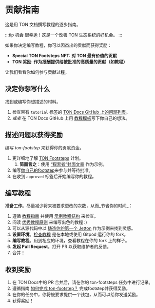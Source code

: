 # 贡献指南

这是用 TON 文档撰写教程的逐步指南。

:::tip 机会
很幸运！这是一个改善 TON 生态系统的好机会。
:::

如果你决定编写教程，你可以因杰出的贡献而获得奖励：

- **Special TON Footsteps NFT: 对 TON 最有价值的贡献**
- **TON 奖励: 作为报酬提供给被批准的高质量的贡献（如教程）**

让我们看看你如何参与贡献过程。

## 决定你想写什么

找到或编写你想描述的材料。

1. 检查带有 `tutorial` 标签的 [TON Docs GitHub 上的问题列表](https://github.com/ton-community/ton-docs/issues)。
2. *或者* 在 TON Docs GitHub 上用 [教程模板](https://github.com/ton-community/ton-docs/issues/new?assignees=\\&labels=feature+%3Asparkles%3A%2Ccontent+%3Afountain_pen%3A\\&template=suggest_tutorial.yaml\\&title=Suggest+a+tutorial)写下你自己的想法。

## 描述问题以获得奖励

编写 *ton-footstep* 来获得你的贡献资金。

1. 更详细地了解 [TON Footsteps](https://github.com/ton-society/ton-footsteps) 计划。
   1. **简而言之**：使用 [“探索者”封面文章](https://github.com/ton-society/ton-footsteps/issues/61) 作为示例。
2. 编写[你自己的footstep](https://github.com/ton-society/ton-footsteps/issues/new/choose)来参与并等待批准。
3. 在收到 `approved` 标签后开始编写你的教程。

## 编写教程

**准备工作**。尽量减少将来被要求更改的次数，从而_节省你的时间_：

1. 遵循 [教程指南](/contribute/guidelines) 并使用 [示例教程结构](/contribute/sample-tutorial) 来检查。
2. 阅读 [优秀教程原则](/contribute/principles-of-a-good-tutorial) 来编写出色的教程 :)
3. 可以从源代码中以 [铸造你的第一个 Jetton](/develop/dapps/tutorials/jetton-minter) 作为示例来找到灵感。
4. **设置环境**。[检查教程](/contribute#online-one-click-contribution-setup) 是在本地或使用 Gitpod 运行你的 fork。
5. **编写教程**。用到相应的环境，查看教程在你的 fork 上的样子。
6. **发起 Pull Request**。打开 PR 以获取维护者的反馈。
7. 合并！

## 收到奖励

1. 在 TON Docs中的 PR 合并后，请在你的 ton-footsteps 任务中进行记录。
2. 遵循指南 [如何完成 ton-footstep？](https://github.com/ton-society/ton-footsteps#how-to-complete-something-from-the-list) 完成footstep并获得奖励。
3. 在你的任务中，你将被要求提供一个钱包，从而可以给你发送奖励。
4. 获得奖励！
